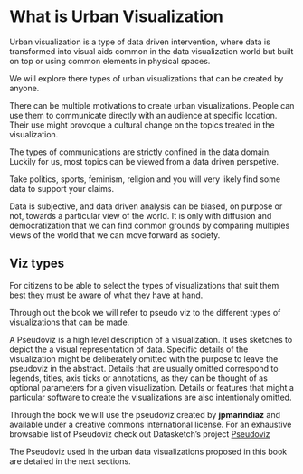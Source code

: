 
# What is Urban Visualization

Urban visualization is a type of data driven intervention, where data is transformed into visual aids common in the data visualization world but built on top or using common elements in physical spaces.

We will explore there types of urban visualizations that can be created by anyone.

There can be multiple motivations to create urban visualizations. People can use them to communicate directly with an audience at specific location. Their use might provoque a cultural change on the topics treated in the visualization.

The types of communications are strictly confined in the data domain. Luckily for us, most topics can be viewed from a data driven perspetive.

Take politics, sports, feminism, religion and you will very likely find some data to support your claims.

Data is subjective, and data driven analysis can be biased, on purpose or not, towards a particular view of the world. It is only with diffusion and democratization that we can find common grounds by comparing multiples views of the world that we can move forward as society.




## Viz types

For citizens to be able to select the types of visualizations that suit them best they must be aware of what they have at hand.

Through out the book we will refer to pseudo viz to the different types of visualizations that can be made.

A Pseudoviz is a high level description of a visualization. It uses sketches to depict the a visual representation of data. Specific details of the visualization might be deliberately omitted with the purpose to leave the pseudoviz in the abstract. Details that are usually omitted correspond to legends, titles, axis ticks or annotations, as they can be thought of as optional parameters for a given visualization. Details or features that might a particular software to create the visualizations are also intentionaly omitted.

Through the book we will use the pseudoviz created by __jpmarindiaz__ and available under a creative commons international license. For an exhaustive browsable list of Pseudoviz check out Datasketch's project [Pseudoviz](http://datasketch.co/en/pseudoviz)

The Pseudoviz used in the urban data visualizations proposed in this book are detailed in the next sections.




